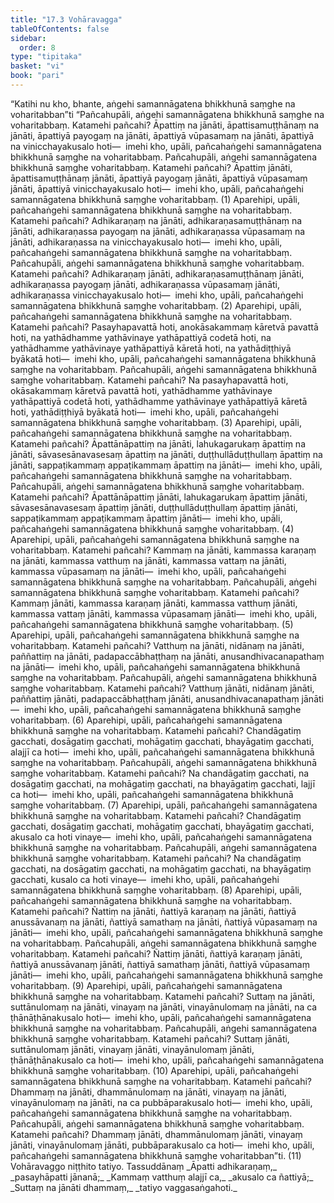 ```yaml
---
title: "17.3 Vohāravagga"
tableOfContents: false
sidebar:
  order: 8
type: "tipitaka"
basket: "vi"
book: "pari"
---
```



<DynamicBreadcrumb />

<Division number="424" book="pari">

<Paragraph number="1977" book="pari">
“Katihi nu kho, bhante, aṅgehi samannāgatena bhikkhunā saṃghe na voharitabban”ti
</Paragraph>

<Paragraph number="1978" book="pari">
“Pañcahupāli, aṅgehi samannāgatena bhikkhunā saṃghe na voharitabbaṃ. Katamehi pañcahi? Āpattiṃ na jānāti, āpattisamuṭṭhānaṃ na jānāti, āpattiyā payogaṃ na jānāti, āpattiyā vūpasamaṃ na jānāti, āpattiyā na vinicchayakusalo hoti—  imehi kho, upāli, pañcahaṅgehi samannāgatena bhikkhunā saṃghe na voharitabbaṃ. Pañcahupāli, aṅgehi samannāgatena bhikkhunā saṃghe voharitabbaṃ. Katamehi pañcahi? Āpattiṃ jānāti, āpattisamuṭṭhānaṃ jānāti, āpattiyā payogaṃ jānāti, āpattiyā vūpasamaṃ jānāti, āpattiyā vinicchayakusalo hoti—  imehi kho, upāli, pañcahaṅgehi samannāgatena bhikkhunā saṃghe voharitabbaṃ. (1)
</Paragraph>

<Paragraph number="1979" book="pari">
Aparehipi, upāli, pañcahaṅgehi samannāgatena bhikkhunā saṃghe na voharitabbaṃ. Katamehi pañcahi? Adhikaraṇaṃ na jānāti, adhikaraṇasamuṭṭhānaṃ na jānāti, adhikaraṇassa payogaṃ na jānāti, adhikaraṇassa vūpasamaṃ na jānāti, adhikaraṇassa na vinicchayakusalo hoti—  imehi kho, upāli, pañcahaṅgehi samannāgatena bhikkhunā saṃghe na voharitabbaṃ. Pañcahupāli, aṅgehi samannāgatena bhikkhunā saṃghe voharitabbaṃ. Katamehi pañcahi? Adhikaraṇaṃ jānāti, adhikaraṇasamuṭṭhānaṃ jānāti, adhikaraṇassa payogaṃ jānāti, adhikaraṇassa vūpasamaṃ jānāti, adhikaraṇassa vinicchayakusalo hoti—  imehi kho, upāli, pañcahaṅgehi samannāgatena bhikkhunā saṃghe voharitabbaṃ. (2)
</Paragraph>

<Paragraph number="1980" book="pari">
Aparehipi, upāli, pañcahaṅgehi samannāgatena bhikkhunā saṃghe na voharitabbaṃ. Katamehi pañcahi? Pasayhapavattā hoti, anokāsakammaṃ kāretvā pavattā hoti, na yathādhamme yathāvinaye yathāpattiyā codetā hoti, na yathādhamme yathāvinaye yathāpattiyā kāretā hoti, na yathādiṭṭhiyā byākatā hoti—  imehi kho, upāli, pañcahaṅgehi samannāgatena bhikkhunā saṃghe na voharitabbaṃ. Pañcahupāli, aṅgehi samannāgatena bhikkhunā saṃghe voharitabbaṃ. Katamehi pañcahi? Na pasayhapavattā hoti, okāsakammaṃ kāretvā pavattā hoti, yathādhamme yathāvinaye yathāpattiyā codetā hoti, yathādhamme yathāvinaye yathāpattiyā kāretā hoti, yathādiṭṭhiyā byākatā hoti—  imehi kho, upāli, pañcahaṅgehi samannāgatena bhikkhunā saṃghe voharitabbaṃ. (3)
</Paragraph>

<Paragraph number="1981" book="pari">
Aparehipi, upāli, pañcahaṅgehi samannāgatena bhikkhunā saṃghe na voharitabbaṃ. Katamehi pañcahi? Āpattānāpattiṃ na jānāti, lahukagarukaṃ āpattiṃ na jānāti, sāvasesānavasesaṃ āpattiṃ na jānāti, duṭṭhullāduṭṭhullaṃ āpattiṃ na jānāti, sappaṭikammaṃ appaṭikammaṃ āpattiṃ na jānāti—  imehi kho, upāli, pañcahaṅgehi samannāgatena bhikkhunā saṃghe na voharitabbaṃ. Pañcahupāli, aṅgehi samannāgatena bhikkhunā saṃghe voharitabbaṃ. Katamehi pañcahi? Āpattānāpattiṃ jānāti, lahukagarukaṃ āpattiṃ jānāti, sāvasesānavasesaṃ āpattiṃ jānāti, duṭṭhullāduṭṭhullaṃ āpattiṃ jānāti, sappaṭikammaṃ appaṭikammaṃ āpattiṃ jānāti—  imehi kho, upāli, pañcahaṅgehi samannāgatena bhikkhunā saṃghe voharitabbaṃ. (4)
</Paragraph>

<Paragraph number="1982" book="pari">
Aparehipi, upāli, pañcahaṅgehi samannāgatena bhikkhunā saṃghe na voharitabbaṃ. Katamehi pañcahi? Kammaṃ na jānāti, kammassa karaṇaṃ na jānāti, kammassa vatthuṃ na jānāti, kammassa vattaṃ na jānāti, kammassa vūpasamaṃ na jānāti—  imehi kho, upāli, pañcahaṅgehi samannāgatena bhikkhunā saṃghe na voharitabbaṃ. Pañcahupāli, aṅgehi samannāgatena bhikkhunā saṃghe voharitabbaṃ. Katamehi pañcahi? Kammaṃ jānāti, kammassa karaṇaṃ jānāti, kammassa vatthuṃ jānāti, kammassa vattaṃ jānāti, kammassa vūpasamaṃ jānāti—  imehi kho, upāli, pañcahaṅgehi samannāgatena bhikkhunā saṃghe voharitabbaṃ. (5)
</Paragraph>

<Paragraph number="1983" book="pari">
Aparehipi, upāli, pañcahaṅgehi samannāgatena bhikkhunā saṃghe na voharitabbaṃ. Katamehi pañcahi? Vatthuṃ na jānāti, nidānaṃ na jānāti, paññattiṃ na jānāti, padapaccābhaṭṭhaṃ na jānāti, anusandhivacanapathaṃ na jānāti—  imehi kho, upāli, pañcahaṅgehi samannāgatena bhikkhunā saṃghe na voharitabbaṃ. Pañcahupāli, aṅgehi samannāgatena bhikkhunā saṃghe voharitabbaṃ. Katamehi pañcahi? Vatthuṃ jānāti, nidānaṃ jānāti, paññattiṃ jānāti, padapaccābhaṭṭhaṃ jānāti, anusandhivacanapathaṃ jānāti—  imehi kho, upāli, pañcahaṅgehi samannāgatena bhikkhunā saṃghe voharitabbaṃ. (6)
</Paragraph>

<Paragraph number="1984" book="pari">
Aparehipi, upāli, pañcahaṅgehi samannāgatena bhikkhunā saṃghe na voharitabbaṃ. Katamehi pañcahi? Chandāgatiṃ gacchati, dosāgatiṃ gacchati, mohāgatiṃ gacchati, bhayāgatiṃ gacchati, alajjī ca hoti—  imehi kho, upāli, pañcahaṅgehi samannāgatena bhikkhunā saṃghe na voharitabbaṃ. Pañcahupāli, aṅgehi samannāgatena bhikkhunā saṃghe voharitabbaṃ. Katamehi pañcahi? Na chandāgatiṃ gacchati, na dosāgatiṃ gacchati, na mohāgatiṃ gacchati, na bhayāgatiṃ gacchati, lajjī ca hoti—  imehi kho, upāli, pañcahaṅgehi samannāgatena bhikkhunā saṃghe voharitabbaṃ. (7)
</Paragraph>

<Paragraph number="1985" book="pari">
Aparehipi, upāli, pañcahaṅgehi samannāgatena bhikkhunā saṃghe na voharitabbaṃ. Katamehi pañcahi? Chandāgatiṃ gacchati, dosāgatiṃ gacchati, mohāgatiṃ gacchati, bhayāgatiṃ gacchati, akusalo ca hoti vinaye—  imehi kho, upāli, pañcahaṅgehi samannāgatena bhikkhunā saṃghe na voharitabbaṃ. Pañcahupāli, aṅgehi samannāgatena bhikkhunā saṃghe voharitabbaṃ. Katamehi pañcahi? Na chandāgatiṃ gacchati, na dosāgatiṃ gacchati, na mohāgatiṃ gacchati, na bhayāgatiṃ gacchati, kusalo ca hoti vinaye—  imehi kho, upāli, pañcahaṅgehi samannāgatena bhikkhunā saṃghe voharitabbaṃ. (8)
</Paragraph>

<Paragraph number="1986" book="pari">
Aparehipi, upāli, pañcahaṅgehi samannāgatena bhikkhunā saṃghe na voharitabbaṃ. Katamehi pañcahi? Ñattiṃ na jānāti, ñattiyā karaṇaṃ na jānāti, ñattiyā anussāvanaṃ na jānāti, ñattiyā samathaṃ na jānāti, ñattiyā vūpasamaṃ na jānāti—  imehi kho, upāli, pañcahaṅgehi samannāgatena bhikkhunā saṃghe na voharitabbaṃ. Pañcahupāli, aṅgehi samannāgatena bhikkhunā saṃghe voharitabbaṃ. Katamehi pañcahi? Ñattiṃ jānāti, ñattiyā karaṇaṃ jānāti, ñattiyā anussāvanaṃ jānāti, ñattiyā samathaṃ jānāti, ñattiyā vūpasamaṃ jānāti—  imehi kho, upāli, pañcahaṅgehi samannāgatena bhikkhunā saṃghe voharitabbaṃ. (9)
</Paragraph>

<Paragraph number="1987" book="pari">
Aparehipi, upāli, pañcahaṅgehi samannāgatena bhikkhunā saṃghe na voharitabbaṃ. Katamehi pañcahi? Suttaṃ na jānāti, suttānulomaṃ na jānāti, vinayaṃ na jānāti, vinayānulomaṃ na jānāti, na ca ṭhānāṭhānakusalo hoti—  imehi kho, upāli, pañcahaṅgehi samannāgatena bhikkhunā saṃghe na voharitabbaṃ. Pañcahupāli, aṅgehi samannāgatena bhikkhunā saṃghe voharitabbaṃ. Katamehi pañcahi? Suttaṃ jānāti, suttānulomaṃ jānāti, vinayaṃ jānāti, vinayānulomaṃ jānāti, ṭhānāṭhānakusalo ca hoti—  imehi kho, upāli, pañcahaṅgehi samannāgatena bhikkhunā saṃghe voharitabbaṃ. (10)
</Paragraph>

<Paragraph number="1988" book="pari">
Aparehipi, upāli, pañcahaṅgehi samannāgatena bhikkhunā saṃghe na voharitabbaṃ. Katamehi pañcahi? Dhammaṃ na jānāti, dhammānulomaṃ na jānāti, vinayaṃ na jānāti, vinayānulomaṃ na jānāti, na ca pubbāparakusalo hoti—  imehi kho, upāli, pañcahaṅgehi samannāgatena bhikkhunā saṃghe na voharitabbaṃ. Pañcahupāli, aṅgehi samannāgatena bhikkhunā saṃghe voharitabbaṃ. Katamehi pañcahi? Dhammaṃ jānāti, dhammānulomaṃ jānāti, vinayaṃ jānāti, vinayānulomaṃ jānāti, pubbāparakusalo ca hoti—  imehi kho, upāli, pañcahaṅgehi samannāgatena bhikkhunā saṃghe voharitabban”ti. (11)

</Paragraph>
</Division>

<Paragraph number="1989" type="center" book="pari">
Vohāravaggo niṭṭhito tatiyo.



</Paragraph>

<Paragraph number="1990" type="center" book="pari">
Tassuddānaṃ


</Paragraph>

<Paragraph number="1991" type="verses" book="pari">
_Āpatti adhikaraṇaṃ,_  
_pasayhāpatti jānanā;_  
_Kammaṃ vatthuṃ alajjī ca,_  
_akusalo ca ñattiyā;_  
_Suttaṃ na jānāti dhammaṃ,_  
_tatiyo vaggasaṅgahoti._
</Paragraph>
